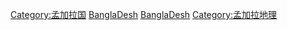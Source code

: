 {{Catnav|頁面分類|地理|国家|按國家分類|各國地理}}
{{Catnav|頁面分類|地理|国家|亚洲国家|孟加拉国}}
{{Catnav|頁面分類|各種主題的頁面分類|依大洲来作的分类|各大洲地理|亚洲地理}}
{{Catnav|頁面分類|各種主題的頁面分類|按國家分類|各國地理}}
{{Commons_category}}
{{Commons category|Maps of Bangladesh|孟加拉国地圖}}
{{Category_main}}

[[Category:孟加拉国|Category:孟加拉国]]
[[Category:南亚地理|BanglaDesh]]
[[Category:亚洲各国地理|BanglaDesh]]
[[Category:孟加拉地理|Category:孟加拉地理]]